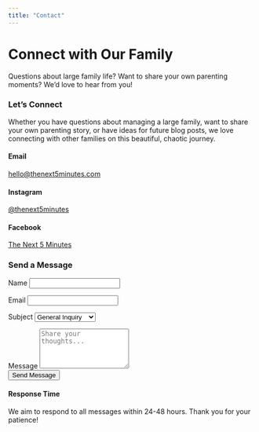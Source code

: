 ```yaml
---
title: "Contact"
---
```


::: {.contact-hero}
<h1>Connect with Our Family</h1>
<p class="lead">Questions about large family life? Want to share your own parenting moments? We'd love to hear from you!</p>
:::

::: {.contact-container}

::: {.contact-grid}
::: {.contact-info}
### <i class="fas fa-heart"></i> Let's Connect

Whether you have questions about managing a large family, want to share your own parenting story, or have ideas for future blog posts, we love connecting with other families on this beautiful, chaotic journey.

::: {.contact-methods}
::: {.contact-method}
::: {.contact-icon}
<i class="fas fa-envelope"></i>
:::

::: {.contact-details}
#### Email
[hello@thenext5minutes.com](mailto:hello@thenext5minutes.com)
:::
:::

::: {.contact-method}
::: {.contact-icon}
<i class="fab fa-instagram"></i>
:::

::: {.contact-details}
#### Instagram
[@thenext5minutes](#){target="_blank"}
:::
:::

::: {.contact-method}
::: {.contact-icon}
<i class="fab fa-facebook"></i>
:::

::: {.contact-details}
#### Facebook
[The Next 5 Minutes](#){target="_blank"}
:::
:::
:::
:::

::: {.contact-form}
### <i class="fas fa-paper-plane"></i> Send a Message

::: {.message-form}
<form>
<div class="form-group">
<label for="name">Name</label>
<input type="text" id="name" name="name" required>
</div>

<div class="form-group">
<label for="email">Email</label>
<input type="email" id="email" name="email" required>
</div>

<div class="form-group">
<label for="subject">Subject</label>
<select id="subject" name="subject">
<option value="general">General Inquiry</option>
<option value="feedback">Post Feedback</option>
<option value="suggestion">Topic Suggestion</option>
<option value="collaboration">Collaboration</option>
<option value="other">Other</option>
</select>
</div>

<div class="form-group">
<label for="message">Message</label>
<textarea id="message" name="message" rows="5" placeholder="Share your thoughts..." required></textarea>
</div>

<button type="submit" class="submit-btn">
<i class="fas fa-paper-plane"></i> Send Message
</button>
</form>
:::
:::
:::

:::

::: {.response-note}
::: {.note-container}
#### <i class="fas fa-clock"></i> Response Time

We aim to respond to all messages within 24-48 hours. Thank you for your patience!
:::
:::